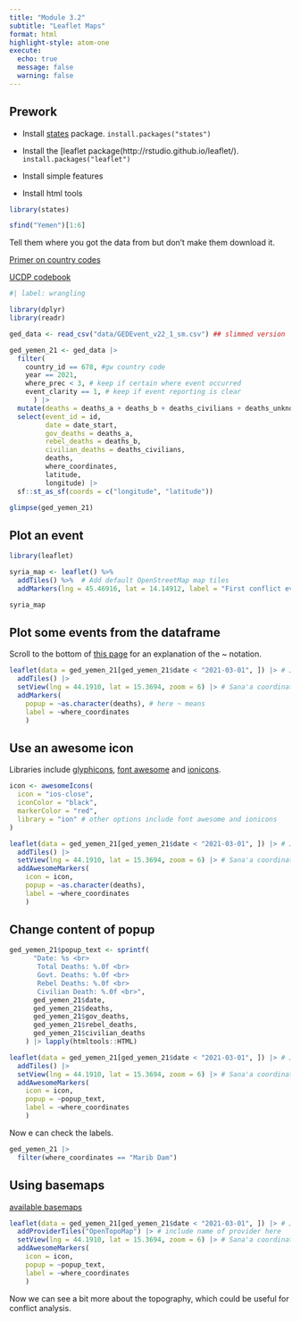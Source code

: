 ```yaml
---
title: "Module 3.2"
subtitle: "Leaflet Maps"
format: html
highlight-style: atom-one
execute:
  echo: true
  message: false
  warning: false
---
```


## Prework

- Install [states](https://www.andybeger.com/states/index.html) package. `install.packages("states")`

- Install the [leaflet package(http://rstudio.github.io/leaflet/). `install.packages("leaflet")`

- Install simple features 

- Install html tools

```r
library(states)

sfind("Yemen")[1:6]
```

Tell them where you got the data from but don't make them download it. 

[Primer on country codes](http://svmiller.com/blog/2021/01/a-tutorial-on-state-classification-systems/) 

[UCDP codebook](https://ucdp.uu.se/downloads/ged/ged221.pdf)


```r
#| label: wrangling

library(dplyr)
library(readr)

ged_data <- read_csv("data/GEDEvent_v22_1_sm.csv") ## slimmed version

ged_yemen_21 <- ged_data |> 
  filter(
    country_id == 678, #gw country code
    year == 2021, 
    where_prec < 3, # keep if certain where event occurred
    event_clarity == 1, # keep if event reporting is clear
      ) |> 
  mutate(deaths = deaths_a + deaths_b + deaths_civilians + deaths_unknown) |> 
  select(event_id = id, 
         date = date_start,
         gov_deaths = deaths_a, 
         rebel_deaths = deaths_b, 
         civilian_deaths = deaths_civilians, 
         deaths, 
         where_coordinates,
         latitude, 
         longitude) |>
  sf::st_as_sf(coords = c("longitude", "latitude")) 

glimpse(ged_yemen_21)
```

## Plot an event

```r
library(leaflet)

syria_map <- leaflet() %>%
  addTiles() %>%  # Add default OpenStreetMap map tiles
  addMarkers(lng = 45.46916, lat = 14.14912, label = "First conflict event")

syria_map 
```


## Plot some events from the dataframe

Scroll to the bottom of [this page](http://rstudio.github.io/leaflet/map_widget.html) for an explanation of the ~ notation. 

```r
leaflet(data = ged_yemen_21[ged_yemen_21$date < "2021-03-01", ]) |> # Jan and Feb  
  addTiles() |> 
  setView(lng = 44.1910, lat = 15.3694, zoom = 6) |> # Sana'a coordinates
  addMarkers(
    popup = ~as.character(deaths), # here ~ means 
    label = ~where_coordinates
    )
```


## Use an awesome icon

Libraries include [glyphicons](https://getbootstrap.com/docs/3.3/components/), [font awesome](https://fontawesome.com/search?q=location&o=r&m=free) and [ionicons](https://ionic.io/ionicons). 

```r
icon <- awesomeIcons(
  icon = "ios-close",
  iconColor = "black",
  markerColor = "red", 
  library = "ion" # other options include font awesome and ionicons
)

leaflet(data = ged_yemen_21[ged_yemen_21$date < "2021-03-01", ]) |> # Jan and Feb  
  addTiles() |> 
  setView(lng = 44.1910, lat = 15.3694, zoom = 6) |> # Sana'a coordinates
  addAwesomeMarkers(
    icon = icon, 
    popup = ~as.character(deaths), 
    label = ~where_coordinates
    )
```

## Change content of popup

```r
ged_yemen_21$popup_text <- sprintf(
      "Date: %s <br> 
       Total Deaths: %.0f <br> 
       Govt. Deaths: %.0f <br> 
       Rebel Deaths: %.0f <br> 
       Civilian Death: %.0f <br>",
      ged_yemen_21$date, 
      ged_yemen_21$deaths, 
      ged_yemen_21$gov_deaths, 
      ged_yemen_21$rebel_deaths,
      ged_yemen_21$civilian_deaths
    ) |> lapply(htmltools::HTML)

leaflet(data = ged_yemen_21[ged_yemen_21$date < "2021-03-01", ]) |> # Jan and Feb  
  addTiles() |> 
  setView(lng = 44.1910, lat = 15.3694, zoom = 6) |> # Sana'a coordinates
  addAwesomeMarkers(
    icon = icon, 
    popup = ~popup_text, 
    label = ~where_coordinates
    )
```


Now e can check the labels. 

```r
ged_yemen_21 |>
  filter(where_coordinates == "Marib Dam")
```


## Using basemaps

[available basemaps](http://leaflet-extras.github.io/leaflet-providers/preview/index.html)

```r

leaflet(data = ged_yemen_21[ged_yemen_21$date < "2021-03-01", ]) |> # Jan and Feb  
  addProviderTiles("OpenTopoMap") |> # include name of provider here
  setView(lng = 44.1910, lat = 15.3694, zoom = 6) |> # Sana'a coordinates
  addAwesomeMarkers(
    icon = icon, 
    popup = ~popup_text, 
    label = ~where_coordinates
    )
```




Now we can see a bit more about the topography, which could be useful for conflict analysis. 

